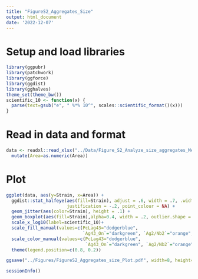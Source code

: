 ```yaml
---
title: "FigureS2_Aggregates_Size"
output: html_document
date: '2022-12-07'
---
```

# Setup and load libraries
```r
library(ggpubr)
library(patchwork)
library(ggforce)
library(ggdist)
library(gghalves)
theme_set(theme_bw())
scientific_10 <- function(x) {
  parse(text=gsub("e", " %*% 10^", scales::scientific_format()(x)))
}
```

# Read in data and format
```r
data <- readxl::read_xlsx("../Data/Figure_S2_Analyze_size_aggregates_MeanOfEachField.xlsx") %>% 
  mutate(Area=as.numeric(Area))
```

# Plot
```r
ggplot(data, aes(y=Strain, x=Area)) + 
  ggdist::stat_halfeye(aes(fill=Strain), adjust = .6, width = .7, .width = 0, 
                       justification = -.2, point_colour = NA) + 
  geom_jitter(aes(color=Strain), height = .1) +
  geom_boxplot(aes(fill=Strain),alpha=0.4, width = .2, outlier.shape = NA) + 
  scale_x_log10(label=scientific_10)+
  scale_fill_manual(values=c(PcLag43="dodgerblue", 
                             `Ag43_On`="darkgreen", `Ag2/Nb2`="orange",`Ag3/Nb3`="darkred"))+
  scale_color_manual(values=c(PcLag43="dodgerblue", 
                              `Ag43_On`="darkgreen", `Ag2/Nb2`="orange",`Ag3/Nb3`="darkred"))+
  theme(legend.position=c(0.8, 0.2))

ggsave("../Figures/FigureS2_Aggregates_size_Plot.pdf", width=8, height=4)
```

```r
sessionInfo()
```

